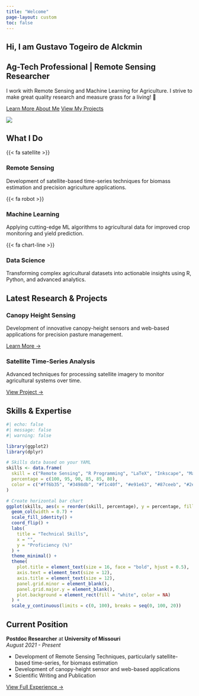 ```yaml
---
title: "Welcome"
page-layout: custom
toc: false
---
```


::: {.hero-section}
::: {.container}
::: {.row .align-items-center}
::: {.col-md-8}
# Hi, I am Gustavo Togeiro de Alckmin

## Ag-Tech Professional | Remote Sensing Researcher

I work with Remote Sensing and Machine Learning for Agriculture. I strive to make great quality research and measure grass for a living! 🌱

[Learn More About Me](about.qmd){.btn .btn-light .btn-lg .me-3}
[View My Projects](projects.qmd){.btn .btn-outline-light .btn-lg}
:::

::: {.col-md-4 .text-center}
![](images/author/Gustavo.jpg){.profile-img .img-fluid}
:::
:::
:::
:::

::: {.container .mt-5}
## What I Do

::: {.row .g-4}
::: {.col-md-4}
::: {.feature-card .h-100}
::: {.feature-icon}
{{< fa satellite >}}
:::
### Remote Sensing
Development of satellite-based time-series techniques for biomass estimation and precision agriculture applications.
:::
:::

::: {.col-md-4}
::: {.feature-card .h-100}
::: {.feature-icon}
{{< fa robot >}}
:::
### Machine Learning
Applying cutting-edge ML algorithms to agricultural data for improved crop monitoring and yield prediction.
:::
:::

::: {.col-md-4}
::: {.feature-card .h-100}
::: {.feature-icon}
{{< fa chart-line >}}
:::
### Data Science
Transforming complex agricultural datasets into actionable insights using R, Python, and advanced analytics.
:::
:::
:::
:::

::: {.container .mt-5}
## Latest Research & Projects

::: {.row .g-4}
::: {.col-md-6}
::: {.project-preview}
### Canopy Height Sensing
Development of innovative canopy-height sensors and web-based applications for precision pasture management.

[Learn More →](projects.qmd)
:::
:::

::: {.col-md-6}
::: {.project-preview}
### Satellite Time-Series Analysis
Advanced techniques for processing satellite imagery to monitor agricultural systems over time.

[View Project →](projects.qmd)
:::
:::
:::
:::

::: {.container .mt-5}
## Skills & Expertise

```r
#| echo: false
#| message: false
#| warning: false

library(ggplot2)
library(dplyr)

# Skills data based on your YAML
skills <- data.frame(
  skill = c("Remote Sensing", "R Programming", "LaTeX", "Inkscape", "Machine Learning", "Python"),
  percentage = c(100, 95, 90, 85, 85, 80),
  color = c("#ff6b35", "#3498db", "#f1c40f", "#e91e63", "#87ceeb", "#2ecc71")
)

# Create horizontal bar chart
ggplot(skills, aes(x = reorder(skill, percentage), y = percentage, fill = color)) +
  geom_col(width = 0.7) +
  scale_fill_identity() +
  coord_flip() +
  labs(
    title = "Technical Skills",
    x = "",
    y = "Proficiency (%)"
  ) +
  theme_minimal() +
  theme(
    plot.title = element_text(size = 16, face = "bold", hjust = 0.5),
    axis.text = element_text(size = 12),
    axis.title = element_text(size = 12),
    panel.grid.minor = element_blank(),
    panel.grid.major.y = element_blank(),
    plot.background = element_rect(fill = "white", color = NA)
  ) +
  scale_y_continuous(limits = c(0, 100), breaks = seq(0, 100, 20))
```
:::

::: {.container .mt-5}
## Current Position

::: {.position-card}
**Postdoc Researcher** at **University of Missouri**  
*August 2021 - Present*

- Development of Remote Sensing Techniques, particularly satellite-based time-series, for biomass estimation
- Development of canopy-height sensor and web-based applications  
- Scientific Writing and Publication

[View Full Experience →](experience.qmd)
:::
:::
